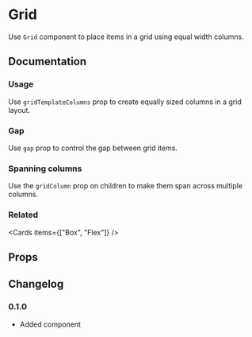 
# Grid

Use `Grid` component to place items in a grid using equal width columns.

## Documentation

### Usage

Use `gridTemplateColumns` prop to create equally sized columns in a grid layout.

<Demo component={Usage} meta="/gridTemplateColumns/" />

### Gap

Use `gap` prop to control the gap between grid items.

<Demo component={GapUsage} />

### Spanning columns

Use the `gridColumn` prop on children to make them span across multiple columns.

<Demo meta="/gridColumn/" component={SpanUsage} />

### Related

<Cards items={["Box", "Flex"]} />

## Props

<PropsTable component={Grid} />

## Changelog

### 0.1.0

- Added component
